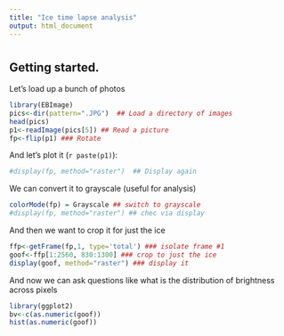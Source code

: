 ```yaml
---
title: "Ice time lapse analysis"
output: html_document
---
```


# 

## Getting started.

Let's load up a bunch of photos

```r
library(EBImage)
pics<-dir(pattern=".JPG")  ## Load a directory of images
head(pics)
p1<-readImage(pics[5]) ## Read a picture 
fp<-flip(p1) ### Rotate
```

And let's plot it (`r paste(p1)`):

```r
#display(fp, method="raster")  ## Display again
```

We can convert it to grayscale (useful for analysis)
```r
colorMode(fp) = Grayscale ## switch to grayscale
#display(fp, method="raster") ## chec via display
```

And then we want to crop it for just the ice
```r
ffp<-getFrame(fp,1, type='total') ### isolate frame #1
goof<-ffp[1:2560, 830:1300] ### crop to just the ice
display(goof, method="raster") ### display it
```

And now we can ask questions like what is the distribution of brightness across pixels

```r
library(ggplot2)
bv<-c(as.numeric(goof))
hist(as.numeric(goof))
```
